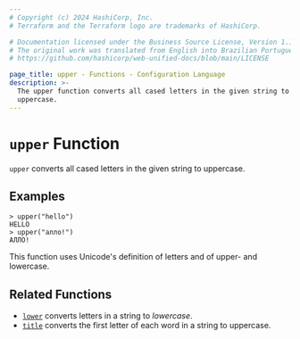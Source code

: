 ```yaml
---
# Copyright (c) 2024 HashiCorp, Inc.
# Terraform and the Terraform logo are trademarks of HashiCorp.

# Documentation licensed under the Business Source License, Version 1.1.
# The original work was translated from English into Brazilian Portuguese.
# https://github.com/hashicorp/web-unified-docs/blob/main/LICENSE

page_title: upper - Functions - Configuration Language
description: >-
  The upper function converts all cased letters in the given string to
  uppercase.
---
```


# `upper` Function

`upper` converts all cased letters in the given string to uppercase.

## Examples

```
> upper("hello")
HELLO
> upper("алло!")
АЛЛО!
```

This function uses Unicode's definition of letters and of upper- and lowercase.

## Related Functions

* [`lower`](/terraform/language/functions/lower) converts letters in a string to _lowercase_.
* [`title`](/terraform/language/functions/title) converts the first letter of each word in a string to uppercase.
